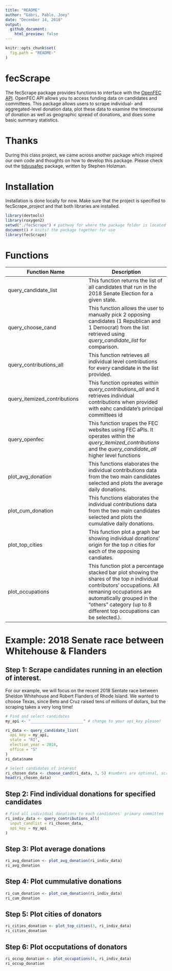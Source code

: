 ```yaml
---
title: "README"
author: "Gabri, Pablo, Joey"
date: "December 14, 2018"
output: 
  github_document:
    html_preview: false
---
```


```r
knitr::opts_chunk$set(
  fig.path = "README-"
)
```

# fecScrape

The fecScrape package provides functions to interface with the [OpenFEC API](https://api.open.fec.gov/developers/). OpenFEC API allows you to access funding data on candidates and committees. This package allows users to scrape individual- and aggregated-level donation data, plot these data to examine the timecourse of donation as well as geographic spread of donations, and does some basic summary statistics. 

# Thanks

During this class project, we came across another package which inspired our own code and thoughts on how to develop this package. Please check out the [tidyusafec](https://github.com/stephenholzman/tidyusafec) package, written by Stephen Holzman. 

# Installation 

Installation is done locally for now. Make sure that the project is specified to fecScrape_project and that both libraries are installed. 

```r
library(devtools)
library(roxygen2)
setwd("./fecScrape") # pathway for where the package folder is located
document() # knits? the package together for use
library(fecScrape)
```

# Functions


Function Name | Description
------------- | -------------
query_candidate_list | This function returns the list of all candidates that run in the 2018 Senate Election for a given state.  
query_choose_cand | This function allows the user to manually pick 2 opposing candidates (1 Republican and 1 Democrat) from the list retrieved using  _query_candidate_list_ for comparison.
query_contributions_all | This function retrieves all individual level contributions for every candidate in the list provided. 
query_itemized_contributions | This function opreates within _query_contributions_all_ and it retrieves individual contributions when provided with eahc candidate's principal committees id
query_openfec | This function srapes the FEC websites using FEC aPIs. It operates within the _query_itemized_contributions_ and the _query_candidate_all_ higher level functions
plot_avg_donation | This functions elaborates the individual contributions data from the two main candidates selected and plots the average daily donations. 
plot_cum_donation | This functions elaborates the individual contributions data from the two main candidates selected and plots the cumulative daily donations.
plot_top_cities | This function plot a graph bar showing individual donations' origin for the top _n_ cities for each of the opposing candiates.
plot_occupations | This function plot a percentage stacked bar plot showing the shares of the top _n_ individual contributors' occupations. All remaning occupations are automatically grouped in the "others" category (up to 8 different top occupations can be selected.).


# Example: 2018 Senate race between Whitehouse & Flanders

## Step 1: Scrape candidates running in an election of interest. 

For our example, we will focus on the recent 2018 Sentate race between Sheldon Whitehouse and Robert Flanders of Rhode Island. We wanted to choose Texas, since Beto and Cruz raised tens of millions of dollars, but the scraping takes a very long time!

```r
# Find and select candidates
my_api <- "_______________________" # change to your api_key please!

ri_data <- query_candidate_list(
  api_key = my_api, 
  state = "RI", 
  election_year = 2018, 
  office = "S"
)
ri_data$name

# Select candidates of interest
ri_chosen_data <- choose_cand(ri_data, 3, 5) #numbers are optional, script will prompt for them, 3 specifies Flanders, #5 specifies Whitehouse
head(ri_chosen_data)

```

## Step 2: Find individual donations for specified candidates

```r
# Find all individual donations to each candidates' primary committee
ri_indiv_data <- query_contributions_all(
  input_candlist = ri_chosen_data, 
  api_key = my_api
)
```

## Step 3: Plot average donations
```r
ri_avg_donation <- plot_avg_donation(ri_indiv_data)
ri_avg_donation
```

## Step 4: Plot cummulative donations
```r
ri_cum_donation <- plot_cum_donation(ri_indiv_data)
ri_cum_donation
```

## Step 5: Plot cities of donators 
```r
ri_cities_donation <- plot_top_cities(3, ri_indiv_data)
ri_cities_donation
```

## Step 6: Plot occputations of donators 
```r
ri_occup_donation <- plot_occupations(4, ri_indiv_data)
ri_occup_donation
```